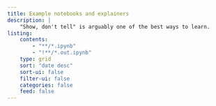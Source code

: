 ```yaml
---
title: Example notebooks and explainers
description: |
    "Show, don't tell" is arguably one of the best ways to learn.
listing:
    contents:
        - "**/*.ipynb"
        - "!**/*.out.ipynb"
    type: grid
    sort: "date desc"
    sort-ui: false
    filter-ui: false
    categories: false
    feed: false
---
```

